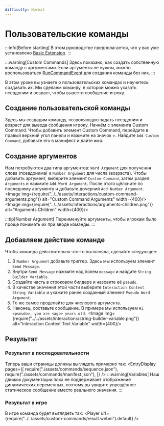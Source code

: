 ```yaml
---
difficulty: Normal
---
```



# Пользовательские команды
:::info[Before starting]
В этом руководстве предполагается, что у вас уже установлено [Basic Extension](../../02-getting-started/01-installation.mdx#basic-extension).
:::

:::warning[Custom Commands]
Здесь показано, как создать собственную команду с аргументами. Если аргументы не нужны, можно воспользоваться [RunCommandEvent](../../../adapters/BasicAdapter/entries/event/on_run_command.mdx) для создания команды без них.
:::

В этом уроке вы узнаете о пользовательских командах и научитесь создавать их. Мы сделаем команду, в которой можно указать псевдоним и возраст, чтобы вывести сообщение игроку.

## Создание пользовательской команды
Здесь мы создадим команду, позволяющую задать псевдоним и возраст для вывода сообщения игроку. Начнём с элемента Custom Command.
Чтобы добавить элемент Custom Command, перейдите в правый верхний угол панели и нажмите на значок +. Найдите `Add Custom Command`, добавьте его в манифест и дайте имя.
<EntrySearch entryName="custom_command" />

## Создание аргументов
Нам потребуются два типа аргументов: `Word Argument` для получения слова (псевдонима) и `Number Argument` для числа (возраста).
Чтобы добавить аргумент, выберите элемент `Custom Command`, затем раздел `Arguments` и нажмите `Add Word Argument`. После этого щёлкните по последнему аргументу и добавьте дочерний `Add Number Argument`.
<Image img={require("../../assets/interactions/custom-command-arguments.png")} alt="Custom Command Arguments" width={400}/>
<Image img={require("../../assets/interactions/arguments-children.png")} alt="Arguments Children" width={400}/>

:::tip[Number Argument]
Переименуйте аргументы, чтобы игрокам было проще понимать их при вводе команды.
:::

## Добавляем действие команде
Чтобы команда действительно что‑то выполняла, сделайте следующее:
1. В `Number Argument` добавьте триггер. Здесь мы используем элемент `Send Message`.
2. Внутри `Send Message` нажмите <ActionButton button="dynamic-variable" /> над полем `message` и найдите `String Builder Variable`.
3. Создайте часть в строковом билдере и назовите её `pseudo`.
4. В качестве значения этой части выберите `Interaction Context String Variable` и укажите ранее созданный элемент `Pseudo Word Argument`.
5. То же самое проделайте для числового аргумента.
6. Наконец, составьте сообщение. В примере мы используем `Hi <pseudo>, you are <age> years old.`
<Image img={require("../../assets/interactions/string-builder-variable.png")} alt="Interaction Context Text Variable" width={400}/>


## Результат

### Результат в последовательности
Теперь ваши страницы должны выглядеть примерно так:
<EntryDisplay pages={[
    require("./assets/commands/sequence.json"),
    require("./assets/commands/manifest.json"),
]} />
:::warning[Variables]
Наш движок документации пока не поддерживает отображение динамических переменных, поэтому вы увидите упрощённое статическое сообщение вместо реального значения.
:::

### Результат в игре
В игре команда будет выглядеть так:
<Player url={require("../../assets/custom-commands/result.webm").default} />
